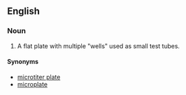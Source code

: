 ==English==

===Noun===
{{en-noun|head=[[assay]] [[plate]]}}

# {{context|analytical chemistry|chemistry}} A flat plate with multiple "wells" used as small test tubes.

====Synonyms====
* [[microtiter plate]]
* [[microplate]]